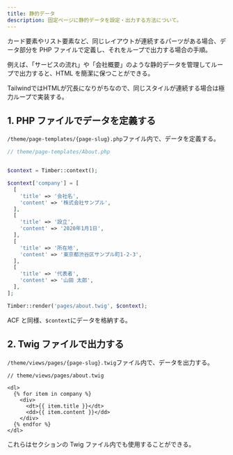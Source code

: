 ```yaml
---
title: 静的データ
description: 固定ページに静的データを設定・出力する方法について。
---
```



カード要素やリスト要素など、同じレイアウトが連続するパーツがある場合、データ部分を PHP ファイルで定義し、それをループで出力する場合の手順。

例えば、「サービスの流れ」や「会社概要」のような静的データを管理してループで出力すると、HTML を簡潔に保つことができる。

<Aside type="note">TailwindではHTMLが冗長になりがちなので、同じスタイルが連続する場合は極力ループで実装する。</Aside>

## 1. PHP ファイルでデータを定義する

`/theme/page-templates/{page-slug}.php`ファイル内で、データを定義する。

```php
// theme/page-templates/About.php


$context = Timber::context();

$context['company'] = [
  [
    'title' => '会社名',
    'content' => '株式会社サンプル',
  ],
  [
    'title' => '設立',
    'content' => '2020年1月1日',
  ],
  [
    'title' => '所在地',
    'content' => '東京都渋谷区サンプル町1-2-3',
  ],
  [
    'title' => '代表者',
    'content' => '山田 太郎',
  ],
];

Timber::render('pages/about.twig', $context);
```

ACF と同様、`$context`にデータを格納する。

## 2. Twig ファイルで出力する

`/theme/views/pages/{page-slug}.twig`ファイル内で、データを出力する。

```twig
// theme/views/pages/about.twig

<dl>
  {% for item in company %}
    <div>
      <dt>{{ item.title }}</dt>
      <dd>{{ item.content }}</dd>
    </div>
  {% endfor %}
</dl>
```

これらはセクションの Twig ファイル内でも使用することができる。
